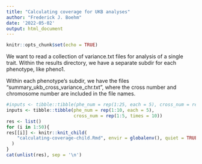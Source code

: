 ```yaml
---
title: "Calculating coverage for UKB analyses"
author: "Frederick J. Boehm"
date: '2022-05-02'
output: html_document
---
```


```r
knitr::opts_chunk$set(echo = TRUE)
```

We want to read a collection of variance.txt files for analysis of a single trait. Within the results directory, we have a separate subdir for each phenotype, like pheno1. 

Within each phenotype's subdir, we have the files "summary_ukb_cross_variance_chr.txt", where the cross number and chromosome number are included in the file names. 

```r
#inputs <- tibble::tibble(phe_num = rep(1:25, each = 5), cross_num = rep(1:5, times = 25))
inputs <- tibble::tibble(phe_num = rep(1:10, each = 5), 
                         cross_num = rep(1:5, times = 10))
res <- list()
for (i in 1:50){
res[[i]] <- knitr::knit_child(
    "calculating-coverage-child.Rmd", envir = globalenv(), quiet = TRUE
  )
}
cat(unlist(res), sep = '\n')
```

